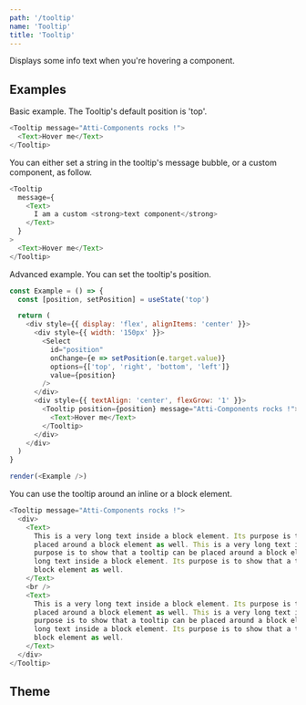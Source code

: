 ```yaml
---
path: '/tooltip'
name: 'Tooltip'
title: 'Tooltip'
---
```


Displays some info text when you're hovering a component.

## Examples

Basic example. The Tooltip's default position is 'top'.

```js
<Tooltip message="Atti-Components rocks !">
  <Text>Hover me</Text>
</Tooltip>
```

You can either set a string in the tooltip's message bubble, or a custom component,
as follow.

```js
<Tooltip
  message={
    <Text>
      I am a custom <strong>text component</strong>
    </Text>
  }
>
  <Text>Hover me</Text>
</Tooltip>
```

Advanced example. You can set the tooltip's position.

```js
const Example = () => {
  const [position, setPosition] = useState('top')

  return (
    <div style={{ display: 'flex', alignItems: 'center' }}>
      <div style={{ width: '150px' }}>
        <Select
          id="position"
          onChange={e => setPosition(e.target.value)}
          options={['top', 'right', 'bottom', 'left']}
          value={position}
        />
      </div>
      <div style={{ textAlign: 'center', flexGrow: '1' }}>
        <Tooltip position={position} message="Atti-Components rocks !">
          <Text>Hover me</Text>
        </Tooltip>
      </div>
    </div>
  )
}

render(<Example />)
```

You can use the tooltip around an inline or a block element.

```js
<Tooltip message="Atti-Components rocks !">
  <div>
    <Text>
      This is a very long text inside a block element. Its purpose is to show that a tooltip can be
      placed around a block element as well. This is a very long text inside a block element. Its
      purpose is to show that a tooltip can be placed around a block element as well. This is a very
      long text inside a block element. Its purpose is to show that a tooltip can be placed around a
      block element as well.
    </Text>
    <br />
    <Text>
      This is a very long text inside a block element. Its purpose is to show that a tooltip can be
      placed around a block element as well. This is a very long text inside a block element. Its
      purpose is to show that a tooltip can be placed around a block element as well. This is a very
      long text inside a block element. Its purpose is to show that a tooltip can be placed around a
      block element as well.
    </Text>
  </div>
</Tooltip>
```

## Theme

<Theme name="components.tooltip" />

